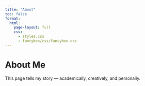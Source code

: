 ```yaml
---
title: "About"
toc: false
format:
  html:
    page-layout: full
    css:
      - styles.css
      - fancybox/css/fancybox.css
---
```


# About Me

This page tells my story — academically, creatively, and personally.
